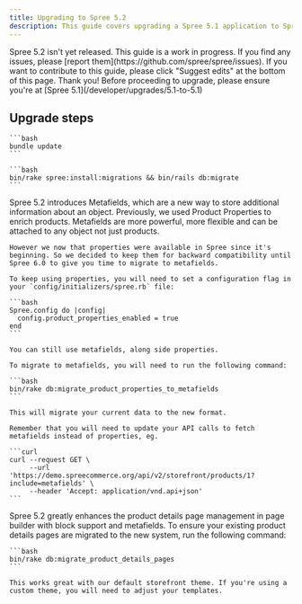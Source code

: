 ```yaml
---
title: Upgrading to Spree 5.2
description: This guide covers upgrading a Spree 5.1 application to Spree 5.2.
---
```


<Warning>
  Spree 5.2 isn't yet released. This guide is a work in progress. If you find any issues, please [report them](https://github.com/spree/spree/issues). If you want to contribute to this guide, please click "Suggest edits" at the bottom of this page. Thank you!
</Warning>

<Info>
  Before proceeding to upgrade, please ensure you're at [Spree 5.1](/developer/upgrades/5.1-to-5.1)
</Info>

## Upgrade steps

<AccordionGroup>
  <Accordion title="1. Update gems">

    ```bash
    bundle update
    ```
  </Accordion>

  <Accordion title="2. Install and run missing migrations">

    ```bash
    bin/rake spree:install:migrations && bin/rails db:migrate
    ```
  </Accordion>

  <Accordion title="3. Migrate to metafields or keep using properties">
    Spree 5.2 introduces Metafields, which are a new way to store additional information about an object. Previously, we used Product Properties to enrich products. Metafields are more powerful, more flexible and can be attached to any object not just products.

    However we now that properties were available in Spree since it's beginning. So we decided to keep them for backward compatibility until Spree 6.0 to give you time to migrate to metafields.

    To keep using properties, you will need to set a configuration flag in your `config/initializers/spree.rb` file:

    ```bash
    Spree.config do |config|
      config.product_properties_enabled = true
    end
    ```

    You can still use metafields, along side properties.

    To migrate to metafields, you will need to run the following command:

    ```bash
    bin/rake db:migrate_product_properties_to_metafields
    ```

    This will migrate your current data to the new format.

    Remember that you will need to update your API calls to fetch metafields instead of properties, eg.

    ```curl
    curl --request GET \
         --url 'https://demo.spreecommerce.org/api/v2/storefront/products/1?include=metafields' \
         --header 'Accept: application/vnd.api+json'
    ```

  </Accordion>

  <Accordion title="4. Migrate Product Details pages to PDP 2.0 with blocks and metafields">
    Spree 5.2 greatly enhances the product details page management in page builder with block support and metafields. To ensure your existing product details pages are migrated to the new system, run the following command:

    ```bash
    bin/rake db:migrate_product_details_pages
    ```

    This works great with our default storefront theme. If you're using a custom theme, you will need to adjust your templates.
  </Accordion>
</AccordionGroup>
